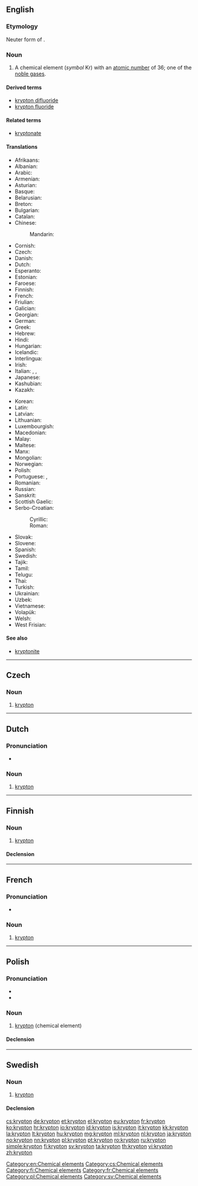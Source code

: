 {{also|Krypton}}
==English==

{{elements|Kr|bromine|Br|rubidium|Rb}}

===Etymology===
Neuter form of {{etyl|grc|en}} {{term|κρυπτός||hidden|lang=grc}}.

===Noun===
{{en-noun|-}}
{{wikipedia}}

# A chemical element (''symbol'' Kr) with an [[atomic number]] of 36; one of the [[noble gas]]es.

====Derived terms====
* [[krypton difluoride]]
* [[krypton fluoride]]
<!--NOT kryptonite: this comes from the name of the fictional planet Krypton, not the element krypton-->

====Related terms====
* [[kryptonate]]
<!--NOT kryptonite: this comes from the name of the fictional planet Krypton, not the element krypton-->

====Translations====
{{trans-top|a chemical element}}
* Afrikaans: {{t-|af|kripton}}
* Albanian: {{t-|sq|kripton}}
* Arabic: {{t-|ar|كربتون|m|tr=kribtó:n|sc=Arab}}
* Armenian: {{t-|hy|կրիպտոն|tr=kripton}}
* Asturian: {{t-|ast|criptón|m}}
* Basque: {{t-|eu|kriptona}}
* Belarusian: {{t-|be|крыптон|m|tr=kryptón|sc=Cyrl}}
* Breton: {{t-|br|kripton}}
* Bulgarian: {{t-|bg|криптон|m|tr=kriptón}}
* Catalan: {{t-|ca|criptó}}
* Chinese:
*: Mandarin: {{t|cmn|氪|tr=kè|sc=Hani}}
* Cornish: {{t-|kw|crypton}}
* Czech: {{t+|cs|krypton}}
* Danish: {{t-|da|krypton}}
* Dutch: {{t+|nl|krypton|n}}
* Esperanto: {{t+|eo|kriptono}}
* Estonian: {{t-|et|krüptoon}}
* Faroese: {{t-|fo|krypton}}
* Finnish: {{t+|fi|krypton}}
* French: {{t+|fr|krypton|m}}
* Friulian: {{tø|fur|criton}}
* Galician: {{t+|gl|cripton}}
* Georgian: {{t-|ka|კრიპტონი|tr=kriptoni|sc=Geor}}
* German: {{t+|de|Krypton|n}}
* Greek: {{t+|el|κρυπτό|n|tr=kryptó}}
* Hebrew: {{t+|he|קריפטון|tr=kriptón|sc=Hebr}}
* Hindi: {{t-|hi|लीनाति|tr=leenaati|sc=Deva}}
* Hungarian: {{t+|hu|kripton}}
* Icelandic: {{t+|is|krypton}}
* Interlingua: {{t-|ia|krypton}}
* Irish: {{t+|ga|crioptón}}
* Italian: {{t+|it|cripto|m}}, {{t-|it|kripto|m}}, {{t-|it|krypto|m}}
* Japanese: {{t+|ja|クリプトン|tr=kuriputon}}
* Kashubian: {{t-|csb|kriptón}}
* Kazakh: {{t-|kk|криптон|tr=kripton|sc=Cyrl}}
{{trans-mid}}
* Korean: {{t+|ko|크립톤|tr=keuripton|sc=Kore}}
* Latin: {{t+|la|krypton}}
* Latvian: {{t-|lv|kriptons|m}}
* Lithuanian: {{t+|lt|kriptonas}}
* Luxembourgish: {{t-|lb|Krypton}}
* Macedonian: {{t-|mk|криптон|m|tr=kriptón|sc=Cyrl}}
* Malay: {{t-|ms|kripton}}
* Maltese: {{t-|mt|kriptu}}
* Manx: {{t-|gv|krypton}}
* Mongolian: {{t-|mn|криптон|tr=kripton|sc=Cyrl}}
* Norwegian: {{t+|no|krypton}}
* Polish: {{t+|pl|krypton|m}}
* Portuguese: {{t+|pt|crípton|m}}, {{t+|pt|criptônio|m}}
* Romanian: {{t+|ro|kripton|n}}
* Russian: {{t+|ru|криптон|m|tr=kriptón}}
* Sanskrit: {{t-|sa|लीनाति|tr=leenaati|sc=Deva}}
* Scottish Gaelic: {{t-|gd|criopton}}
* Serbo-Croatian:
*: Cyrillic: {{t-|sh|криптон|m|sc=Cyrl}}
*: Roman: {{t-|sh|kripton}}
* Slovak: {{t-|sk|kryptón}}
* Slovene: {{t+|sl|kripton}}
* Spanish: {{t-|es|criptón|m}}
* Swedish: {{t+|sv|krypton|n}}
* Tajik: {{t-|tg|kripton|sc=Cyrl}}
* Tamil: {{t-|ta|மறைவியம்|tr=maRaiviyam - maRai = to hide|sc=Taml}}
* Telugu: {{t+|te|క్రిప్టాన్|sc=Telu}}
* Thai: {{t-|th|คริปทอน|tr=khripthon|sc=Thai}}
* Turkish: {{t+|tr|kripton}}
* Ukrainian: {{t-|uk|криптон|m|tr=kryptón}}
* Uzbek: {{t-|uz|криптон|tr=kripton|sc=Cyrl}}
* Vietnamese: {{t-|vi|kripton}}
* Volapük: {{t+|vo|kriptin}}
* Welsh: {{t-|cy|krupton}}
* West Frisian: {{t-|fy|krypton}}
{{trans-bottom}}

====See also====
* [[kryptonite]]<!--which comes from the name of the fictional planet Krypton, not the name of the element-->

[[Category:en:Chemical elements]]

----

==Czech==
{{wikipedia|lang=cs}}

===Noun===
{{cs-noun|g=m}}

# [[#English|krypton]]

[[Category:cs:Chemical elements]]

----

==Dutch==
{{wikipedia|lang=nl}}
{{elements|Kr|broom|Br|rubidium|Rb|lang=nl}}

===Pronunciation===
* {{audio|Nl-krypton.ogg|Audio}}

===Noun===
{{nl-noun|n|-|-}}

# [[#English|krypton]]

----

==Finnish==
{{wikipedia|lang=fi}}

===Noun===
{{fi-noun}}

# [[#English|krypton]]

====Declension====
{{fi-decl-paperi|krypton|i=0}}

[[Category:fi:Chemical elements]]

----

==French==
{{wikipedia|lang=fr}}

===Pronunciation===
* {{IPA|/kʁip.tɔ̃/|lang=fr}}

===Noun===
{{fr-noun-unc|m}}

# [[#English|krypton]]

[[Category:fr:Chemical elements]]

----

==Polish==
{{wikipedia|lang=pl}}

===Pronunciation===
* {{IPA|lang=pl|/ˈkrɨptɔn/}}
* {{audio|Pl-krypton.ogg|Audio}}

===Noun===
{{pl-noun|m}}

# [[#English|krypton]] (chemical element)

====Declension====
{{pl-decl-noun-sing|krypton|kryptonu|kryptonowi|krypton|kryptonem|kryptonie|kryptonie}}

[[Category:pl:Chemical elements]]

----

==Swedish==
{{wikipedia|lang=sv}}

===Noun===
{{sv-noun|g=n|-}}

# [[#English|krypton]]

====Declension====
{{sv-noun-unc-irreg-n|2=kryptonet}}

[[Category:sv:Chemical elements]]

[[cs:krypton]]
[[de:krypton]]
[[et:krypton]]
[[el:krypton]]
[[eu:krypton]]
[[fr:krypton]]
[[ko:krypton]]
[[hr:krypton]]
[[io:krypton]]
[[id:krypton]]
[[is:krypton]]
[[it:krypton]]
[[kk:krypton]]
[[la:krypton]]
[[lt:krypton]]
[[hu:krypton]]
[[mg:krypton]]
[[ml:krypton]]
[[nl:krypton]]
[[ja:krypton]]
[[no:krypton]]
[[nn:krypton]]
[[pl:krypton]]
[[pt:krypton]]
[[ro:krypton]]
[[ru:krypton]]
[[simple:krypton]]
[[fi:krypton]]
[[sv:krypton]]
[[ta:krypton]]
[[th:krypton]]
[[vi:krypton]]
[[zh:krypton]]